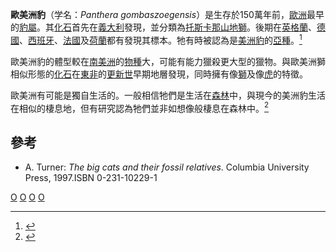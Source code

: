 {{Speciesbox
| taxon = Panthera gombaszoegensis
| fossil_range = [[更新世|更新世]]
| binomial_authority = Kretzoi, 1938
| synonyms =
*[[托斯卡那山地獅|托斯卡那山地獅]] ''Panthera toscana'' {{small|Schaub, 1949}}
*''Panthera schreuderi'' {{small|Koenigswald, 1960}}
*''Jansofelis vaufreyi'' {{small|Bonifay, 1971}}
}}

'''歐美洲豹'''（学名：''Panthera gombaszoegensis''）是生存於150萬年前，[[歐洲|歐洲]]最早的[[豹屬|豹屬]]。其[[化石|化石]]首先在[[義大利|義大利]]發現，並分類為[[托斯卡那山地獅|托斯卡那山地獅]]。後期在[[英格蘭|英格蘭]]、[[德國|德國]]、[[西班牙|西班牙]]、[[法國|法國]]及[[荷蘭|荷蘭]]都有發現其標本。牠有時被認為是[[美洲豹|美洲豹]]的[[亞種|亞種]]。<ref name="Hemmer">{{Cite journal en|author=Hemmer, H & R.-D. Kahlke|year=2005|title=Nachweis des Jaguars (''Panthera onca gombaszoegensis'') aus dem späten Unter- oder frühen Mittelpleistozän der Niederlande|journal=Deinsea, Annual of the Natural History Museum Rotterdam|pages=47-57|url=http://www.nmr.nl/DSA11Hem.pdf|access-date=2008-03-13|archive-date=2006-08-28|archive-url=https://web.archive.org/web/20060828072747/http://www.nmr.nl/DSA11Hem.pdf|dead-url=no}}</ref>

歐美洲豹的體型較在[[南美洲|南美洲]]的[[物種|物種]]大，可能有能力獵殺更大型的獵物。與歐美洲獅相似形態的[[化石|化石]]在[[東非|東非]]的[[更新世|更新世]]早期地層發現，同時擁有像[[獅|獅]]及像[[虎|虎]]的特徵。

歐美洲有可能是獨自生活的。一般相信牠們是生活在[[森林|森林]]中，與現今的美洲豹生活在相似的棲息地，但有研究認為牠們並非如想像般棲息在森林中。<ref name="O'Regan">{{Cite journal en|author=O'Regan, H.J., A. Turner & D.M. Wilkinson|year=2002|title=European Quaternary refugia: a factor in large carnivore extinction?|journal=Journal of Quaternary Science|volume=17|issue=8|pages=789-795|url=http://www.staff.livjm.ac.uk/biedwilk/pdfs/jqs.pdf|deadurl=yes|archiveurl=https://web.archive.org/web/20060821122044/http://www.staff.livjm.ac.uk/biedwilk/pdfs/jqs.pdf|archivedate=2006-08-21}}</ref>

== 參考 ==
{{reflist}}
* A. Turner: ''The big cats and their fossil relatives''. Columbia University Press, 1997.ISBN 0-231-10229-1
{{已滅絕貓科}}
{{Taxonbar|from=Q1164873}}

[[Category:豹属|O]]
[[Category:欧洲史前哺乳动物|O]]
[[Category:更新世哺乳类|O]]
[[Category:1938年描述的动物|O]]